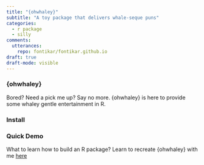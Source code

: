 ```yaml
---
title: "{ohwhaley}"
subtitle: "A toy package that delivers whale-seque puns"
categories:
  - r package
  - silly
comments:
  utterances:
    repo: fontikar/fontikar.github.io
draft: true
draft-mode: visible
---
```


### {ohwhaley}

Bored? Need a pick me up? Say no more. 
{ohwhaley} is here to provide some whaley gentle entertainment in R.

### Install

### Quick Demo



What to learn how to build an R package? Learn to recreate {ohwhaley} with me [here]()

<!-- A button for the repo -->


